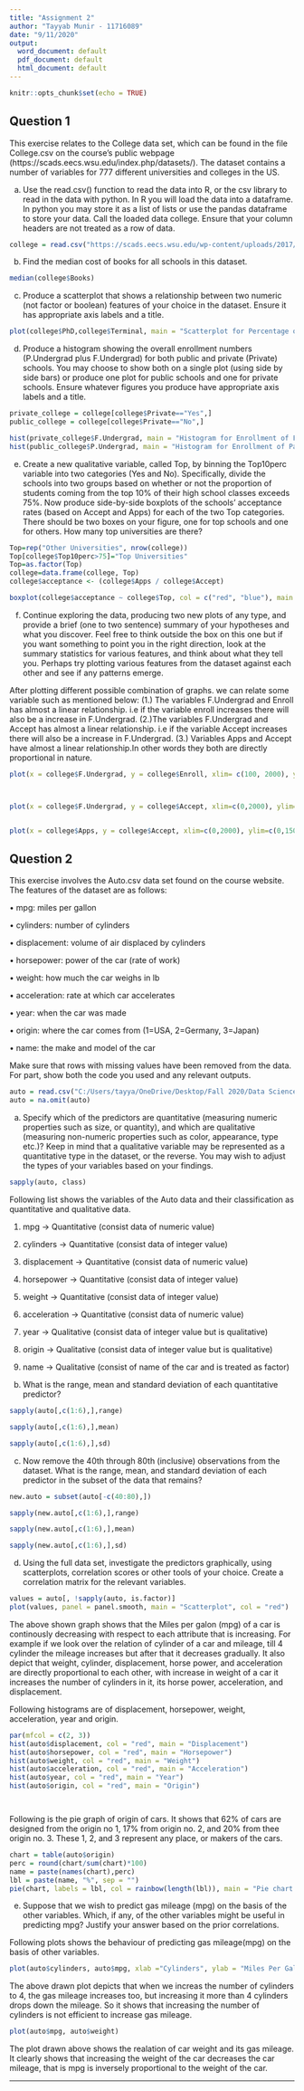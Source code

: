 ---
title: "Assignment 2"
author: "Tayyab Munir - 11716089"
date: "9/11/2020"
output:
  word_document: default
  pdf_document: default
  html_document: default
---

```{r setup, include=FALSE}
knitr::opts_chunk$set(echo = TRUE)
```

## Question 1
This exercise relates to the College data set, which can be found in the file College.csv on the course’s public webpage (https://scads.eecs.wsu.edu/index.php/datasets/). The dataset contains a number of variables for 777 different universities and colleges in the US. 

(a) Use the read.csv() function to read the data into R, or the csv library to read in the data with python. In R you will load the data into a dataframe. In python you may store it as a list of lists or use the pandas dataframe to store your data. Call the loaded data college. Ensure that your column headers are not treated as a row of data.

```{r}
college = read.csv("https://scads.eecs.wsu.edu/wp-content/uploads/2017/09/College.csv")

```
(b) Find the median cost of books for all schools in this dataset.
```{r}
median(college$Books)

```
(c) Produce a scatterplot that shows a relationship between two numeric (not factor or boolean) features of your choice in the dataset. Ensure it has appropriate axis labels and a title.

```{r}
plot(college$PhD,college$Terminal, main = "Scatterplot for Percentage of Faculty with Phd and Terminal Degrees", xlab = "Faculty with Phd", ylab = "Faculty with Terminal Degree")

```


(d) Produce a histogram showing the overall enrollment numbers (P.Undergrad plus F.Undergrad) for both public and private (Private) schools. You may choose to show both on a single plot (using side by side bars) or produce one plot for public schools and one for private schools. Ensure whatever figures you produce have appropriate axis labels and a title.

```{r}
private_college = college[college$Private=="Yes",]
public_college = college[college$Private=="No",]

hist(private_college$F.Undergrad, main = "Histogram for Enrollment of Full-Time Students", col = "red", xlab = "Number of Students Enrolled", ylab = "Number of Institutions")
hist(public_college$P.Undergrad, main = "Histogram for Enrollment of Part-Time Students", col = "green", xlab = "Number of Students Enrolled", ylab = "Number of Institutions")

```

(e) Create a new qualitative variable, called Top, by binning the Top10perc variable into two categories (Yes and No). Specifically, divide the schools into two groups based on whether or not the proportion of students coming from the top 10% of their high school classes exceeds 75%.
Now produce side-by-side boxplots of the schools' acceptance rates (based on Accept and Apps) for each of the two Top categories. There should be two boxes on your figure, one for top schools and one for others. How many top universities are there?

```{r}

Top=rep("Other Universities", nrow(college))
Top[college$Top10perc>75]="Top Universities"
Top=as.factor(Top)
college=data.frame(college, Top)
college$acceptance <- (college$Apps / college$Accept)

boxplot(college$acceptance ~ college$Top, col = c("red", "blue"), main = "Title", xlab = "Top Universities", ylab = "Acceptance Rate")

```

(f) Continue exploring the data, producing two new plots of any type, and provide a brief (one to two sentence) summary of your hypotheses and what you discover. Feel free to think outside the box on this one but if you want something to point you in the right direction, look at the summary statistics for various features, and think about what they tell you. Perhaps try plotting various features from the dataset against each other and see if any patterns emerge.


After plotting different possible combination of graphs. we can relate some variable such as mentioned below: (1.) The variables F.Undergrad and Enroll has almost a linear relationship. i.e if the variable enroll increases there will also be a increase in F.Undergrad. (2.)The variables F.Undergrad and Accept has almost a linear relationship. i.e if the variable Accept increases there will also be a increase in F.Undergrad. (3.) Variables Apps and Accept have almost a linear relationship.In other words they both are directly proportional in nature.

```{r}
plot(x = college$F.Undergrad, y = college$Enroll, xlim= c(100, 2000), ylim= c(00,1000), xlab = "F.Undergrad", ylab = "enroll", main ="F.undergrad vs Enroll", col = c("green","red"))




```


```{r}
plot(x = college$F.Undergrad, y = college$Accept, xlim=c(0,2000), ylim=c(0,1000), xlab ="F.Undergrad", ylab = "Accept", main = "F.Undergrad Vs Accept", col = c("green","red"))



```

```{r}
plot(x = college$Apps, y = college$Accept, xlim=c(0,2000), ylim=c(0,1500), xlab ="Apps", ylab = "Accept", main = "Apps Vs Accept", col = c("green","red"))


```

## Question 2

This exercise involves the Auto.csv data set found on the course website. The features of the dataset are as follows:

• mpg: miles per gallon

• cylinders: number of cylinders

• displacement: volume of air displaced by cylinders

• horsepower: power of the car (rate of work)

• weight: how much the car weighs in lb

• acceleration: rate at which car accelerates

• year: when the car was made

• origin: where the car comes from (1=USA, 2=Germany, 3=Japan)

• name: the make and model of the car

Make sure that rows with missing values have been removed from the data. For part, show both the code you used and any relevant outputs.
```{r}
auto = read.csv("C:/Users/tayya/OneDrive/Desktop/Fall 2020/Data Science/Assignment 2/Auto.csv")
auto = na.omit(auto)
```
(a) Specify which of the predictors are quantitative (measuring numeric properties such as size, or quantity), and which are qualitative (measuring non-numeric properties such as color, appearance, type etc.)? Keep in mind that a qualitative variable may be represented as a quantitative type in the dataset, or the reverse. You may wish to adjust the types of your variables based on your findings.

```{r}
sapply(auto, class)


```
Following list shows the variables of the Auto data and their classification as quantitative and qualitative data.

1.	mpg -> Quantitative (consist data of numeric value)

2.	cylinders -> Quantitative (consist data of integer value)

3.	displacement -> Quantitative (consist data of numeric value)

4.	horsepower -> Quantitative (consist data of integer value)

5.	weight -> Quantitative (consist data of integer value)

6.	acceleration -> Quantitative (consist data of numeric value)

7.	year -> Qualitative (consist data of integer value but is qualitative)

8.	origin -> Qualitative (consist data of integer value but is qualitative)

9.	name -> Qualitative (consist of name of the car and is treated as factor)



(b) What is the range, mean and standard deviation of each quantitative predictor?

```{r}
sapply(auto[,c(1:6),],range)


```

```{r}
sapply(auto[,c(1:6),],mean)


```

```{r}
sapply(auto[,c(1:6),],sd)


```
(c) Now remove the 40th through 80th (inclusive) observations from the dataset. What is the range, mean, and standard deviation of each predictor in the subset of the data that remains?


```{r}
new.auto = subset(auto[-c(40:80),])

```

```{r}
sapply(new.auto[,c(1:6),],range)


```

```{r}
sapply(new.auto[,c(1:6),],mean)


```

```{r}
sapply(new.auto[,c(1:6),],sd)


```
(d) Using the full data set, investigate the predictors graphically, using scatterplots, correlation scores or other tools of your choice. Create a correlation matrix for the relevant
variables.

```{r}
values = auto[, !sapply(auto, is.factor)]
plot(values, panel = panel.smooth, main = "Scatterplot", col = "red")


```

The above shown graph shows that the Miles per galon (mpg) of a car is continously decreasing with respect to each attribute that is increasing. For example if we look over the relation of cylinder of a car and mileage, till 4 cylinder the mileage increases but after that it decreases gradually. It also depict that weight, cylinder, displacement, horse power, and acceleration are directly proportional to each other, with increase in weight of a car it increases the number of cylinders in it, its horse power, acceleration, and displacement.


Following histograms are of displacement, horsepower, weight, acceleration, year and origin.

```{r}
par(mfcol = c(2, 3))
hist(auto$displacement, col = "red", main = "Displacement")
hist(auto$horsepower, col = "red", main = "Horsepower")  
hist(auto$weight, col = "red", main = "Weight")
hist(auto$acceleration, col = "red", main = "Acceleration")
hist(auto$year, col = "red", main = "Year")
hist(auto$origin, col = "red", main = "Origin")




```

Following is the pie graph of origin of cars. It shows that 62% of cars are designed from the origin no 1, 17% from origin no. 2, and 20% from thee origin no. 3. These 1, 2, and 3 represent any place, or makers of the cars.

```{r}
chart = table(auto$origin)
perc = round(chart/sum(chart)*100)
name = paste(names(chart),perc)
lbl = paste(name, "%", sep = "")
pie(chart, labels = lbl, col = rainbow(length(lbl)), main = "Pie chart of origin of cars")


```


(e) Suppose that we wish to predict gas mileage (mpg) on the basis of the other variables.
Which, if any, of the other variables might be useful in predicting mpg? Justify your answer
based on the prior correlations.

Following plots shows the behaviour of predicting gas mileage(mpg) on the basis of other variables.

```{r}
plot(auto$cylinders, auto$mpg, xlab ="Cylinders", ylab = "Miles Per Galon",col="blue")


```

The above drawn plot depicts that when we increas the number of cylinders to 4, the gas mileage increases too, but increasing it more than 4 cylinders drops down the mileage. So it shows that increasing the number of cylinders is not efficient to increase gas mileage.




```{r}
plot(auto$mpg, auto$weight)

```

The plot drawn above shows the realation of car weight and its gas mileage. It clearly shows that increasing the weight of the car decreases the car mileage, that is mpg is inversely proportional to the weight of the car.







_________________________________________________________________________________________________________________
